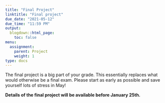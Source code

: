 ```yaml
---
title: "Final Project"
linktitle: "Final project"
due_date: "2021-05-12"
due_time: "11:59 PM"
output:
  blogdown::html_page:
    toc: false
menu:
  assignment:
    parent: Project
    weight: 1
type: docs
---
```


The final project is a big part of your grade. This essentially replaces what would otherwise be a final exam. Please start as early as possible and save yourself lots of stress in May!

**Details of the final project will be available before January 25th.**